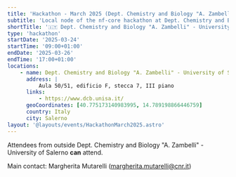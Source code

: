 ```yaml
---
title: 'Hackathon - March 2025 (Dept. Chemistry and Biology "A. Zambelli" - University of Salerno)'
subtitle: 'Local node of the nf-core hackathon at Dept. Chemistry and Biology "A. Zambelli" - University of Salerno, Italy'
shortTitle: '🇮🇹 Dept. Chemistry and Biology "A. Zambelli" - University of Salerno'
type: 'hackathon'
startDate: '2025-03-24'
startTime: '09:00+01:00'
endDate: '2025-03-26'
endTime: '17:00+01:00'
locations:
    - name: Dept. Chemistry and Biology "A. Zambelli" - University of Salerno
      address: |
          Aula 50/51, edificio F, stecca 7, III piano
      links:
          - https://www.dcb.unisa.it/
      geoCoordinates: [40.775173140983995, 14.789198866446759]
      country: Italy
      city: Salerno
layout: '@layouts/events/HackathonMarch2025.astro'
---
```


Attendees from outside Dept. Chemistry and Biology "A. Zambelli" - University of Salerno **can** attend.

Main contact: Margherita Mutarelli ([margherita.mutarelli@cnr.it](mailto:margherita.mutarelli@cnr.it))

